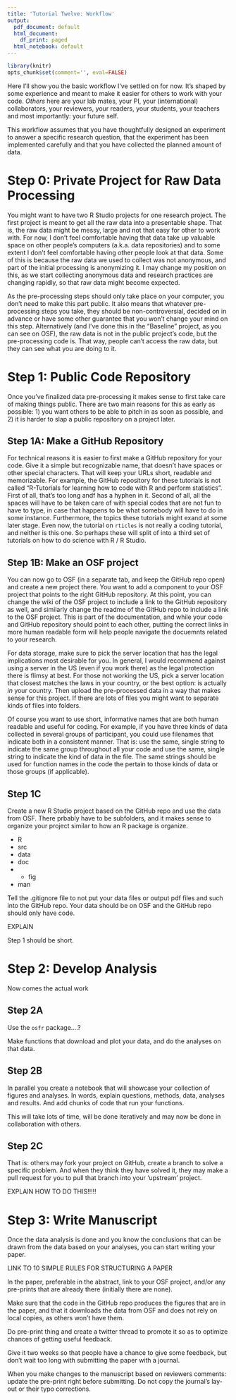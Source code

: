 ```yaml
---
title: 'Tutorial Twelve: Workflow'
output:
  pdf_document: default
  html_document:
    df_print: paged
  html_notebook: default
---
```


```r
library(knitr)
opts_chunk$set(comment='', eval=FALSE)
```

Here I'll show you the basic workflow I've settled on for now. It's shaped by some experience and meant to make it easier for others to work with your code. _Others_ here are your lab mates, your PI, your (international) collaborators, your reviewers, your readers, your students, your teachers and most importantly: your future self.

This workflow assumes that you have thoughtfully designed an experiment to answer a specific research question, that the experiment has been implemented carefully and that you have collected the planned amount of data.

# Step 0: Private Project for Raw Data Processing

You might want to have two R Studio projects for one research project. The first project is meant to get all the raw data into a presentable shape. That is, the raw data might be messy, large and not that easy for other to work with. For now, I don't feel comfortable having that data take up valuable space on other people's computers (a.k.a. data repositories) and to some extent I don't feel comfortable having other people look at that data. Some of this is because the raw data we used to collect was not anonymous, and part of the initial processing is anonymizing it. I may change my position on this, as we start collecting anonymous data and research practices are changing rapidly, so that raw data might become expected.

As the pre-processing steps should only take place on your computer, you don't need to make this part public. It also means that whatever pre-processing steps you take, they should be non-controversial, decided on in advance or have some other guarantee that you won't change your mind on this step. Alternatively (and I've done this in the "Baseline" project, as you can see on OSF), the raw data is not in the public project's code, but the pre-processing code is. That way, people can't access the raw data, but they can see what you are doing to it.

# Step 1: Public Code Repository

Once you've finalized data pre-processing it makes sense to first take care of making things public. There are two main reasons for this as early as possible: 1) you want others to be able to pitch in as soon as possible, and 2) it is harder to slap a public repository on a project later.

## Step 1A: Make a GitHub Repository

For technical reasons it is easier to first make a GitHub repository for your code. Give it a simple but recognizable name, that doesn't have spaces or other special characters. That will keep your URLs short, readable and memorizable. For example, the GitHub repository for these tutorials is not called "R-Tutorials for learning how to code with R and perform statistics". First of all, that's too long andf has a hyphen in it. Second of all, all the spaces will have to be taken care of with special codes that are not fun to have to type, in case that happens to be what somebody will have to do in some instance. Furthermore, the topics these tutorials might exand at some later stage. Even now, the tutorial on `rticles` is not really a coding tutorial, and neither is this one. So perhaps these will split of into a third set of tutorials on how to do science with R / R Studio.

## Step 1B: Make an OSF project

You can now go to OSF (in a separate tab, and keep the GitHub repo open) and create a new project there. You want to add a component to your OSF project that points to the right GitHub repository. At this point, you can change the wiki of the OSF project to include a link to the GitHub repository as well, and similarly change the readme of the GitHub repo to include a link to the OSF project. This is part of the documentation, and while your code and GitHub repository should point to each other, putting the correct links in more human readable form will help people navigate the docuemnts related to your research.

For data storage, make sure to pick the server location that has the legal implications most desirable for you. In general, I would recommend against using a server in the US (even if you work there) as the legal protection there is flimsy at best. For those not working the US, pick a server location that closest matches the laws in your country, or the best option: is actually *in* your country. Then upload the pre-processed data in a way that makes sense for this project. If there are lots of files you might want to separate kinds of files into folders.

Of course you want to use short, informative names that are both human readable and useful for coding. For example, if you have three kinds of data collected in several groups of participant, you could use filenames that indicate both in a consistent manner. That is: use the same, single string to indicate the same group throughout all your code and use the same, single string to indicate the kind of data in the file. The same strings should be used for function names in the code the pertain to those kinds of data or those groups (if applicable).

## Step 1C

Create a new R Studio project based on the GitHub repo and use the data from OSF. There prbably have to be subfolders, and it makes sense to organize your project similar to how an R package is organize.

- R
- src
- data
- doc
- - fig
- man

Tell the .gitignore file to not put your data files or output pdf files and such into the GitHub repo. Your data should be on OSF and the GitHub repo should only have code.

EXPLAIN

Step 1 should be short.

# Step 2: Develop Analysis

Now comes the actual work

## Step 2A

Use the `osfr` package....?

Make functions that download and plot your data, and do the analyses on that data.

## Step 2B

In parallel you create a notebook that will showcase your collection of figures and analyses. In words, explain questions, methods, data, analyses and results. And add chunks of code that run your functions.

This will take lots of time, will be done iteratively and may now be done in collaboration with others.

## Step 2C

That is: others may fork your project on GitHub, create a branch to solve a specific problem. And when they think they have solved it, they may make a pull request for you to pull that branch into your 'upstream' project.


EXPLAIN HOW TO DO THIS!!!!!


# Step 3: Write Manuscript

Once the data analysis is done and you know the conclusions that can be drawn from the data based on your analyses, you can start writing your paper.

LINK TO 10 SIMPLE RULES FOR STRUCTURING A PAPER

In the paper, preferable in the abstract, link to your OSF project, and/or any pre-prints that are already there (initially there are none).

Make sure that the code in the GitHub repo produces the figures that are in the paper, and that it downloads the data from OSF and does not rely on local copies, as others won't have them.

Do pre-print thing and create a twitter thread to promote it so as to optimize chances of getting useful feedback.

Give it two weeks so that people have a chance to give some feedback, but don't wait too long with submitting the paper with a journal.

When you make changes to the manuscript based on reviewers comments: update the pre-print right before submitting. Do not copy the journal's lay-out or their typo corrections.